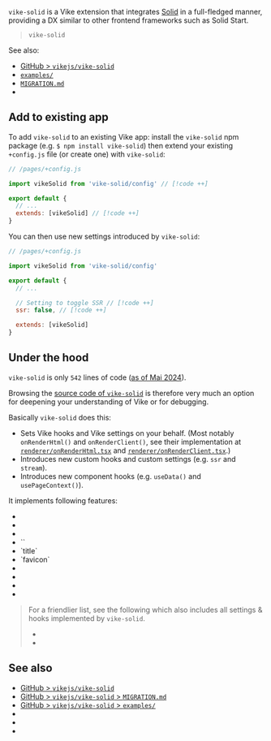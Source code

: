 
`vike-solid` is a <Link href="/extensions">Vike extension</Link> that integrates [Solid](https://solidjs.com) in a full-fledged manner, providing a DX similar to other frontend frameworks such as Solid Start.

> <UseBati>`vike-solid`</UseBati>

See also:
- [GitHub > `vikejs/vike-solid`](https://github.com/vikejs/vike-solid)
- [`examples/`](https://github.com/vikejs/vike-solid/tree/main/examples)
- [`MIGRATION.md`](https://github.com/vikejs/vike-solid/blob/main/MIGRATION.md)
- <Link href="/solid" />


## Add to existing app

To add `vike-solid` to an existing Vike app: install the `vike-solid` npm package (e.g. `$ npm install vike-solid`) then extend your existing `+config.js` file (or create one) with `vike-solid`:

```js
// /pages/+config.js

import vikeSolid from 'vike-solid/config' // [!code ++]

export default {
  // ...
  extends: [vikeSolid] // [!code ++]
}
```

You can then use <Link href="#under-the-hood">new settings introduced by `vike-solid`</Link>:

```js
// /pages/+config.js

import vikeSolid from 'vike-solid/config'

export default {
  // ...

  // Setting to toggle SSR // [!code ++]
  ssr: false, // [!code ++]

  extends: [vikeSolid]
}
```


## Under the hood

`vike-solid` is only `542` lines of code ([as of Mai 2024](https://gist.github.com/brillout/e2134686d682e9a450e10e95f1ff570b)).

Browsing the [source code of `vike-solid`](https://github.com/vikejs/vike-solid) is therefore very much an option for deepening your understanding of Vike or for debugging.

Basically `vike-solid` does this:
- Sets <Link href="/hooks">Vike hooks</Link> and <Link href="/settings">Vike settings</Link> on your behalf. (Most notably <Link href="/onRenderHtml">`onRenderHtml()`</Link> and <Link href="/onRenderClient">`onRenderClient()`</Link>, see their implementation at
  [`renderer/onRenderHtml.tsx`](https://github.com/vikejs/vike-solid/blob/main/vike-solid/renderer/onRenderHtml.tsx)
  and
  [`renderer/onRenderClient.tsx`](https://github.com/vikejs/vike-solid/blob/main/vike-solid/renderer/onRenderClient.tsx).)
- Introduces new <Link href="/meta">custom hooks</Link> and <Link href="/meta">custom settings</Link> (e.g. <Link href="/ssr">`ssr`</Link> and <Link href="/stream">`stream`</Link>).
- Introduces new component hooks (e.g. <Link href="/useData">`useData()`</Link> and <Link href="/usePageContext">`usePageContext()`</Link>).

It implements following features:

- <Link noBreadcrumb href="/useData" />
- <Link noBreadcrumb href="/usePageContext" />
- <Link noBreadcrumb href="/Layout" />
- <Link href="/head">`<Head>`</Link>
- <Link href="/head">`title`</Link>
- <Link href="/head">`favicon`</Link>
- <Link noBreadcrumb href="/lang" />
- <Link noBreadcrumb href="/ssr" />
- <Link noBreadcrumb href="/stream" />
- <Link noBreadcrumb href="/ClientOnly" />

> For a friendlier list, see the following which also includes all settings & hooks implemented by `vike-solid`.
> - <Link href="/settings" />
> - <Link href="/hooks" />


## See also

- [GitHub > `vikejs/vike-solid`](https://github.com/vikejs/vike-solid)
- [GitHub > `vikejs/vike-solid` > `MIGRATION.md`](https://github.com/vikejs/vike-solid/blob/main/MIGRATION.md)
- [GitHub > `vikejs/vike-solid` > `examples/`](https://github.com/vikejs/vike-solid/tree/main/examples)
- <Link href="/solid" />
- <Link href="/vike-react" />
- <Link href="/vike-vue" />
